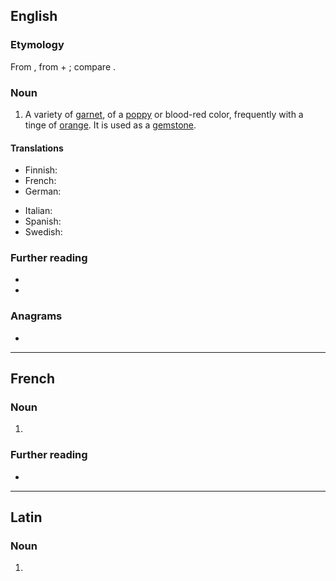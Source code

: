 ==English==

===Etymology===
From {{der|en|la|pyrōpus||a kind of red bronze}}, from {{der|en|grc|πῦρ||fire}} + {{m|grc|ὤψ||eye}}; compare {{cog|fr|pyrope}}.

===Noun===
{{en-noun|~}}

# {{lb|en|mineral}} A variety of [[garnet]], of a [[poppy]] or blood-red color, frequently with a tinge of [[orange]]. It is used as a [[gemstone]].

====Translations====
{{trans-top|mineral}}
* Finnish: {{t+|fi|pyrooppi}}
* French: {{t+|fr|pyrope|m}}
* German: {{t|de|Pyrop|m}}
{{trans-mid}}
* Italian: {{t|it|piropo|m}}
* Spanish: {{t+|es|piropo|m}}
* Swedish: {{t|sv|pyrop|c}}
{{trans-bottom}}

===Further reading===
* {{R:WebMineral}}
* {{R:mindat}}

===Anagrams===
* {{anagrams|en|a=eoppry|popery|yopper}}

----

==French==

===Noun===
{{fr-noun|m}}

# {{lb|fr|mineral}} {{l|en|pyrope}}

===Further reading===
* {{R:TLFi}}

----

==Latin==

===Noun===
{{la-noun-form|pyrōpe}}

# {{inflection of|la|pyrōpus||voc|s}}